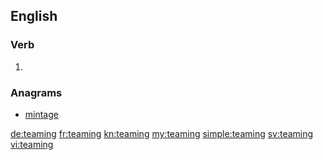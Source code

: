 ==English==

===Verb===
{{head|en}}

# {{present participle of|team|lang=en}}

===Anagrams===
* [[mintage#English|mintage]]

[[de:teaming]]
[[fr:teaming]]
[[kn:teaming]]
[[my:teaming]]
[[simple:teaming]]
[[sv:teaming]]
[[vi:teaming]]